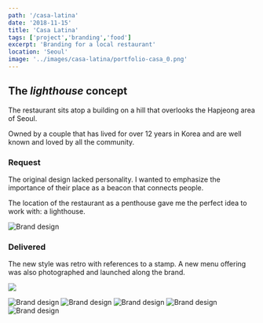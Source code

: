 ```yaml
---
path: '/casa-latina'
date: '2018-11-15'
title: 'Casa Latina'
tags: ['project','branding','food']
excerpt: 'Branding for a local restaurant'
location: 'Seoul'
image: '../images/casa-latina/portfolio-casa_0.png'
---
```




## The *lighthouse* concept 
The restaurant sits atop a building on a hill that overlooks the Hapjeong area of Seoul. 

Owned by a couple that has lived for over 12 years in Korea and are well known and loved by all the community.

### Request
The original design lacked personality. 
I wanted to emphasize the importance of their place as a beacon that connects people. 

The location of the restaurant as a penthouse gave me the perfect idea to work with: a lighthouse. 

![Brand design](../images/casa-latina/before-after_2.png)


### Delivered

The new style was retro with references to a stamp. A new menu offering was also photographed and launched along the brand. 

<img src="../images/casa-latina/animation.gif"/>

![Brand design](../images/casa-latina/portfolio-casa_2.jpg)
![Brand design](../images/casa-latina/portfolio-casa_3.jpg)
![Brand design](../images/casa-latina/portfolio-casa_4.jpg)
![Brand design](../images/casa-latina/portfolio-casa_5.jpg)
![Brand design](../images/casa-latina/portfolio-casa_6.jpg)
